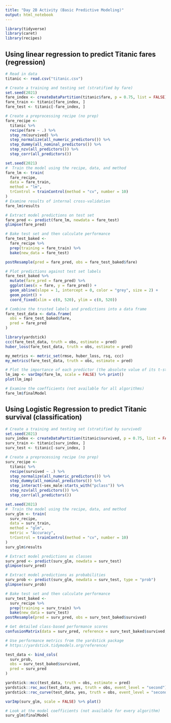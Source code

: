```yaml
---
title: "Day 2B Activity (Basic Predictive Modeling)"
output: html_notebook
---
```


```r
library(tidyverse)
library(caret)
library(recipes)
```

## Using linear regression to predict Titanic fares (regression)

```r
# Read in data
titanic <- read.csv("titanic.csv")

# Create a training and testing set (stratified by fare)
set.seed(2021)
fare_index <- createDataPartition(titanic$fare, p = 0.75, list = FALSE)
fare_train <- titanic[fare_index, ]
fare_test <- titanic[-fare_index, ]
```

```r
# Create a preprocessing recipe (no prep)
fare_recipe <- 
  titanic %>% 
  recipe(fare ~ .) %>% 
  step_rm(survived) %>%
  step_normalize(all_numeric_predictors()) %>% 
  step_dummy(all_nominal_predictors()) %>% 
  step_nzv(all_predictors()) %>% 
  step_corr(all_predictors())
```

```r
set.seed(2021)
#  Train the model using the recipe, data, and method
fare_lm <- train(
  fare_recipe, 
  data = fare_train,
  method = "lm",
  trControl = trainControl(method = "cv", number = 10)
)
# Examine results of internal cross-validation
fare_lm$results
```

```r
# Extract model predictions on test set
fare_pred <- predict(fare_lm, newdata = fare_test)
glimpse(fare_pred)
```

```r
# Bake test set and then calculate performance
fare_test_baked <- 
  fare_recipe %>% 
  prep(training = fare_train) %>% 
  bake(new_data = fare_test)

postResample(pred = fare_pred, obs = fare_test_baked$fare)
```

```r
# Plot predictions against test set labels
fare_test_baked %>% 
  mutate(fare_pred = fare_pred) %>% 
  ggplot(aes(x = fare, y = fare_pred)) + 
  geom_abline(slope = 1, intercept = 0, color = "grey", size = 2) +
  geom_point() +
  coord_fixed(xlim = c(0, 520), ylim = c(0, 520))
```

```r
# Combine the trusted labels and predictions into a data frame
fare_test_data <- data.frame(
  obs = fare_test_baked$fare, 
  pred = fare_pred
)

library(yardstick)
ccc(fare_test_data, truth = obs, estimate = pred)
huber_loss(fare_test_data, truth = obs, estimate = pred)

my_metrics <- metric_set(rmse, huber_loss, rsq, ccc)
my_metrics(fare_test_data, truth = obs, estimate = pred)
```

```r
# Plot the importance of each predictor (the absolute value of its t-statistic)
lm_imp <- varImp(fare_lm, scale = FALSE) %>% print()
plot(lm_imp)
```

```r
# Examine the coefficients (not available for all algorithms)
fare_lm$finalModel
```

## Using Logistic Regression to predict Titanic survival (classification)

```r
# Create a training and testing set (stratified by survived)
set.seed(2021)
surv_index <- createDataPartition(titanic$survived, p = 0.75, list = FALSE)
surv_train <- titanic[surv_index, ]
surv_test <- titanic[-surv_index, ]
```

```r
# Create a preprocessing recipe (no prep)
surv_recipe <- 
  titanic %>% 
  recipe(survived ~ .) %>% 
  step_normalize(all_numeric_predictors()) %>% 
  step_dummy(all_nominal_predictors()) %>% 
  step_interact(~sex_male:starts_with("pclass")) %>% 
  step_nzv(all_predictors()) %>% 
  step_corr(all_predictors())
```

```r
set.seed(2021)
#  Train the model using the recipe, data, and method
surv_glm <- train(
  surv_recipe, 
  data = surv_train,
  method = "glm",
  metric = "Accuracy",
  trControl = trainControl(method = "cv", number = 10)
)
surv_glm$results
```

```r
# Extract model predictions as classes
surv_pred <- predict(surv_glm, newdata = surv_test)
glimpse(surv_pred)
```

```r
# Extract model predictions as probabilities
surv_prob <- predict(surv_glm, newdata = surv_test, type = "prob")
glimpse(surv_prob)
```


```r
# Bake test set and then calculate performance
surv_test_baked <- 
  surv_recipe %>% 
  prep(training = surv_train) %>% 
  bake(new_data = surv_test)
postResample(pred = surv_pred, obs = surv_test_baked$survived)
```

```r
# Get detailed class-based performance scores
confusionMatrix(data = surv_pred, reference = surv_test_baked$survived, positive = "yes")
```

```r
# Use performance metrics from the yardstick package
# https://yardstick.tidymodels.org/reference/

test_data <- bind_cols(
  surv_prob, 
  obs = surv_test_baked$survived, 
  pred = surv_pred
)

yardstick::mcc(test_data, truth = obs, estimate = pred)
yardstick::roc_auc(test_data, yes, truth = obs, event_level = "second")
yardstick::roc_curve(test_data, yes, truth = obs, event_level = "second") %>% autoplot()
```


```r
varImp(surv_glm, scale = FALSE) %>% plot()
```

```r
# Look at the model coefficients (not available for every algorithm)
surv_glm$finalModel
```
